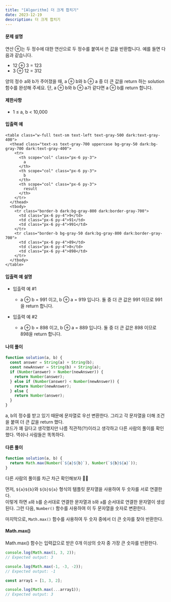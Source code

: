 ```yaml
---
title: "[Algorithm] 더 크게 합치기"
date: 2023-12-19
description: 더 크게 합치기
---
```


#### 문제 설명

연산 ⊕는 두 정수에 대한 연산으로 두 정수를 붙여서 쓴 값을 반환합니다. 예를 들면 다음과 같습니다.

- 12 ⊕ 3 = 123
- 3 ⊕ 12 = 312

양의 정수 a와 b가 주어졌을 때, a ⊕ b와 b ⊕ a 중 더 큰 값을 return 하는 solution 함수를 완성해 주세요.
단, a ⊕ b와 b ⊕ a가 같다면 a ⊕ b를 return 합니다.

#### 제한사항

- 1 ≤ a, b < 10,000

#### 입출력 예

    <table class="w-full text-sm text-left text-gray-500 dark:text-gray-400">
      <thead class="text-xs text-gray-700 uppercase bg-gray-50 dark:bg-gray-700 dark:text-gray-400">
        <tr>
          <th scope="col" class="px-6 py-3">
            a
          </th>
          <th scope="col" class="px-6 py-3">
            b
          </th>
          <th scope="col" class="px-6 py-3">
            result
          </th>
        </tr>
      </thead>
      <tbody>
        <tr class="border-b dark:bg-gray-800 dark:border-gray-700">
          <td class="px-6 py-4">9</td>
          <td class="px-6 py-4">91</td>
          <td class="px-6 py-4">991</td>
        </tr>
        <tr class="border-b bg-gray-50 dark:bg-gray-800 dark:border-gray-700">
          <td class="px-6 py-4">89</td>
          <td class="px-6 py-4">8</td>
          <td class="px-6 py-4">898</td>
        </tr>
      </tbody>
    </table>

#### 입출력 예 설명

- 입출력 예 #1

  - a ⊕ b = 991 이고, b ⊕ a = 919 입니다. 둘 중 더 큰 값은 991 이므로 991을 return 합니다.

- 입출력 예 #2

  - a ⊕ b = 898 이고, b ⊕ a = 889 입니다. 둘 중 더 큰 값은 898 이므로 898을 return 합니다.

#### 나의 풀이

```js
function solution(a, b) {
  const answer = String(a) + String(b);
  const newAnswer = String(b) + String(a);
  if (Number(answer) > Number(newAnswer)) {
    return Number(answer);
  } else if (Number(answer) < Number(newAnswer)) {
    return Number(newAnswer);
  } else {
    return Number(answer);
  }
}
```

a, b의 정수를 받고 있기 때문에 문자열로 우선 변환한다. 그리고 각 문자열을 더해 조건을 붙여 더 큰 값을 return 했다.  
코드가 꽤 길다고 생각했지만 나름 직관적(?!)이라고 생각하고 다른 사람의 풀이를 확인했다. 역쉬나 사람들은 똑똑하다.

#### 다른 풀이

```jsx
function solution(a, b) {
  return Math.max(Number(`${a}${b}`), Number(`${b}${a}`));
}
```

다른 사람의 풀이를 차근 차근 확인해보자 🐱‍🏍

먼저, `${a}${b}`와 `${b}${a}` 형식의 템플릿 문자열을 사용하여 두 숫자를 서로 연결한다.  
이렇게 하면 `a`와 `b`를 순서대로 연결한 문자열과 `b`와 `a`를 순서대로 연결한 문자열이 생성된다.
그런 다음, `Number()` 함수를 사용하여 이 두 문자열을 숫자로 변환한다.

마지막으로, `Math.max()` 함수를 사용하여 두 숫자 중에서 더 큰 숫자를 찾아 반환한다.

#### Math.max()

Math.max() 함수는 입력값으로 받은 0개 이상의 숫자 중 가장 큰 숫자를 반환한다.

```jsx
console.log(Math.max(1, 3, 2));
// Expected output: 3

console.log(Math.max(-1, -3, -2));
// Expected output: -1

const array1 = [1, 3, 2];

console.log(Math.max(...array1));
// Expected output: 3
```
